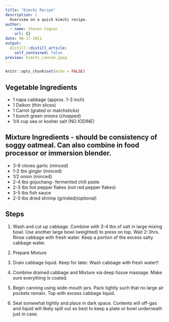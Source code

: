 ```yaml
---
title: "Kimchi Recipe"
description: |
  Overview on a quick kimchi recipe.
author:
  - name: Steven Cognac
    url: {}
date: 08-17-2021
output:
  distill::distill_article:
    self_contained: false
preview: kimchi_canned.jpeg
---
```



```r
knitr::opts_chunk$set(echo = FALSE)
```


## Vegetable Ingredients
 - 1 napa cabbage (approx. 1-3 inch)
 - 1 Daikon (thin slices)
 - 1 Carrot (grated or matchsticks)
 - 1 bunch green onions (chopped)
 - 1/4 cup sea or kosher salt (NO IODINE)


## Mixture Ingredients - should be consistency of soggy oatmeal. Can also combine in food processor or immersion blender.

 - 3-6  cloves garlic (minced)
 - 1-2 tbs ginger (minced)
 - 1/2 onion (minced)
 - 2-4 tbs gojuchang- fermented chili paste
 - 2-3 tbs hot pepper flakes (not red pepper flakes)
 - 3-5 tbs fish sauce
 - 2-3 tbs dried shrimp (grinded)(optional)

## Steps
 1) Wash and cut up cabbage. Combine with 3-4 tbs of salt in large mixing bowl. Use another large bowl (weighted) to press on top. Wait 2-3hrs. Rinse cabbage with fresh water.  Keep a portion of the excess salty cabbage water.

 2) Prepare Mixture

 3) Drain cabbage liquid. Keep for later. Wash cabbage with fresh water!!
 
 4) Combine drained cabbage and Mixture via deep tissue massage. Make sure everything is coated.

 5) Begin canning using wide-mouth jars. Pack tightly such that no large air pockets remain. Top with excess cabbage liquid.

 6) Seal somewhat tightly and place in dark space. Contents will off-gas and liquid will likely spill out so best to keep a plate or bowl underneath just in case.





